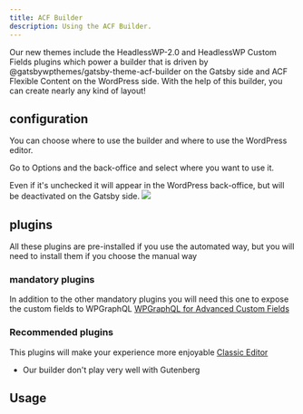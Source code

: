 ```yaml
---
title: ACF Builder
description: Using the ACF Builder.
---
```


Our new themes include the HeadlessWP-2.0 and HeadlessWP Custom Fields plugins which power a builder that is driven by @gatsbywpthemes/gatsby-theme-acf-builder on the Gatsby side and ACF Flexible Content on the WordPress side.
With the help of this builder, you can create nearly any kind of layout!

## configuration
You can choose where to use the builder and where to use the WordPress editor.

Go to Options and the back-office and select where you want to use it.

Even if it's unchecked it will appear in the WordPress back-office, but will be deactivated on the Gatsby side.
<img src="../assets/options.png"/>

## plugins
All these plugins are pre-installed if you use the automated way, but you will need to install them if you choose the manual way
### mandatory plugins
In addition to the other mandatory plugins you will need this one to expose the custom fields to WPGraphQL
<a href="https://www.wpgraphql.com/acf/" target="_blank" rel="noopener noreferrer">WPGraphQL for Advanced Custom Fields</a>

### Recommended plugins
This plugins will make your experience more enjoyable
<a href="https://wordpress.org/plugins/classic-editor/" target="_blank" rel="noopener noreferrer">Classic Editor</a>
- Our builder don't play very well with Gutenberg


## Usage
